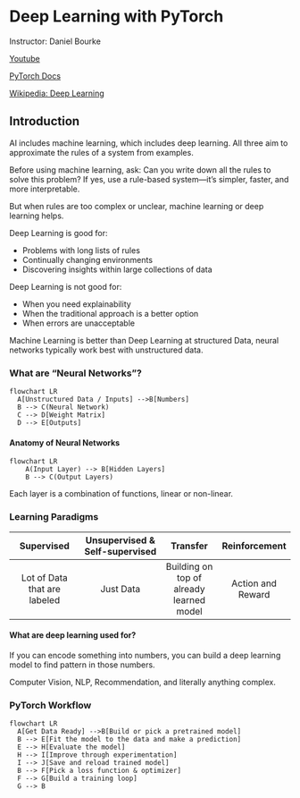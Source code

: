 # Deep Learning with PyTorch {.unnumbered}

Instructor: Daniel Bourke

[Youtube](https://youtu.be/V_xro1bcAuA?si=QGvYQNP-fEinPys7)

[PyTorch Docs](https://docs.pytorch.org/docs/stable/index.html)

[Wikipedia: Deep Learning](https://en.wikipedia.org/wiki/Deep_learning)

## Introduction

AI includes machine learning, which includes deep learning. All three aim to approximate the rules of a system from examples.

Before using machine learning, ask: Can you write down all the rules to solve this problem? If yes, use a rule-based system—it's simpler, faster, and more interpretable.

But when rules are too complex or unclear, machine learning or deep learning helps.

Deep Learning is good for:

* Problems with long lists of rules
* Continually changing environments
* Discovering insights within large collections of data

Deep Learning is not good for:

* When you need explainability
* When the traditional approach is a better option
* When errors are unacceptable

Machine Learning is better than Deep Learning at structured Data, neural networks typically work best with unstructured data.

### What are "Neural Networks"?

```mermaid
flowchart LR
  A[Unstructured Data / Inputs] -->B[Numbers]
  B --> C(Neural Network)
  C --> D[Weight Matrix]
  D --> E[Outputs]
```

#### Anatomy of Neural Networks

```mermaid
flowchart LR
    A(Input Layer) --> B[Hidden Layers]
    B --> C(Output Layers)
```

Each layer is a combination of functions, linear or non-linear.

### Learning Paradigms

| Supervised | Unsupervised & Self-supervised | Transfer | Reinforcement |
|:----------:|:------------:|:--------:|:--------:|
| Lot of Data that are labeled | Just Data   | Building on top of already learned model  | Action and Reward |

#### What are deep learning used for?

If you can encode something into numbers, you can build a deep learning model to find pattern in those numbers.

Computer Vision, NLP, Recommendation, and literally anything complex.

### PyTorch Workflow

```mermaid
flowchart LR
  A[Get Data Ready] -->B[Build or pick a pretrained model]
  B --> E[Fit the model to the data and make a prediction]
  E --> H[Evaluate the model]
  H --> I[Improve through experimentation]
  I --> J[Save and reload trained model]
  B --> F[Pick a loss function & optimizer]
  F --> G[Build a training loop]
  G --> B
```







